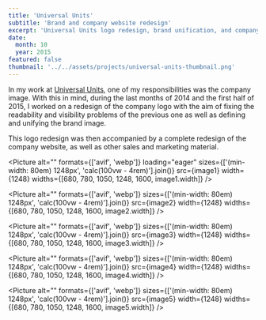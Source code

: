 ```yaml
---
title: 'Universal Units'
subtitle: 'Brand and company website redesign'
excerpt: 'Universal Units logo redesign, brand unification, and company website design.'
date:
  month: 10
  year: 2015
featured: false
thumbnail: '../../assets/projects/universal-units-thumbnail.png'
---
```



In my work at [Universal Units](https://universalunits.com), one of my responsibilities was the company image. With this in mind, during the last months of 2014 and the first half of 2015, I worked on a redesign of the company logo with the aim of fixing the readability and visibility problems of the previous one as well as defining and unifying the brand image.

This logo redesign was then accompanied by a complete redesign of the company website, as well as other sales and marketing material.

<Picture
	alt=""
	formats={['avif', 'webp']}
	loading="eager"
	sizes={['(min-width: 80em) 1248px', 'calc(100vw - 4rem)'].join()}
	src={image1}
	width={1248}
	widths={[680, 780, 1050, 1248, 1600, image1.width]}
/>

<Picture
	alt=""
	formats={['avif', 'webp']}
	sizes={['(min-width: 80em) 1248px', 'calc(100vw - 4rem)'].join()}
	src={image2}
	width={1248}
	widths={[680, 780, 1050, 1248, 1600, image2.width]}
/>

<Picture
	alt=""
	formats={['avif', 'webp']}
	sizes={['(min-width: 80em) 1248px', 'calc(100vw - 4rem)'].join()}
	src={image3}
	width={1248}
	widths={[680, 780, 1050, 1248, 1600, image3.width]}
/>

<Picture
	alt=""
	formats={['avif', 'webp']}
	sizes={['(min-width: 80em) 1248px', 'calc(100vw - 4rem)'].join()}
	src={image4}
	width={1248}
	widths={[680, 780, 1050, 1248, 1600, image4.width]}
/>

<Picture
	alt=""
	formats={['avif', 'webp']}
	sizes={['(min-width: 80em) 1248px', 'calc(100vw - 4rem)'].join()}
	src={image5}
	width={1248}
	widths={[680, 780, 1050, 1248, 1600, image5.width]}
/>
